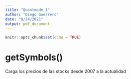 ```yaml
---
title: "Quantmode_1"
author: "Diego Guerrero"
date: "8/24/2021"
output: pdf_document
---
```


```r
knitr::opts_chunk$set(echo = TRUE)
```

# getSymbols()

Carga los precios de las stocks desde 2007 a la actualidad 
